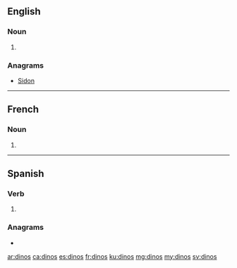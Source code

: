 ==English==

===Noun===
{{head|en|plural}}

# {{plural of|dino|lang=en}}

===Anagrams===
* [[Sidon#English|Sidon]]

----

==French==

===Noun===
{{head|fr|plural|g=m}}

# {{plural of|dino|lang=fr}}

----

==Spanish==

===Verb===
{{es-verb-form}}

# {{es-compound of|dec|ir|di|nos|mood=imp|person=tú}}

===Anagrams===
* {{l|es|Sidón}}

[[ar:dinos]]
[[ca:dinos]]
[[es:dinos]]
[[fr:dinos]]
[[ku:dinos]]
[[mg:dinos]]
[[my:dinos]]
[[sv:dinos]]